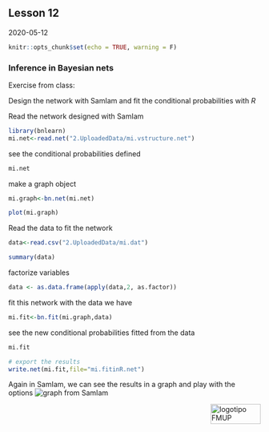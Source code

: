 ## Lesson 12

2020-05-12


```r
knitr::opts_chunk$set(echo = TRUE, warning = F)
```

### Inference in Bayesian nets

Exercise from class:

Design the network with SamIam and fit the conditional probabilities with *R*

Read the network designed with SamIam
```r
library(bnlearn)
mi.net<-read.net("2.UploadedData/mi.vstructure.net")
```

see the conditional probabilities defined
```r
mi.net
```

make a graph object
```r
mi.graph<-bn.net(mi.net)

plot(mi.graph)
```

Read the data to fit the network
```r
data<-read.csv("2.UploadedData/mi.dat")

summary(data)
```

factorize variables
```r
data <- as.data.frame(apply(data,2, as.factor))
```

fit this network with the data we have
```r
mi.fit<-bn.fit(mi.graph,data)
```

see the new conditional probabilities fitted from the data
```r
mi.fit

# export the results
write.net(mi.fit,file="mi.fitinR.net")
```

Again in SamIam, we can see the results in a graph and play with the options
![graph from SamIam](images/mi.graph.jpg)


<img src="images/logoFMUP.png" alt="logotipo FMUP" style="width:100px;height:40px;" align="right">
